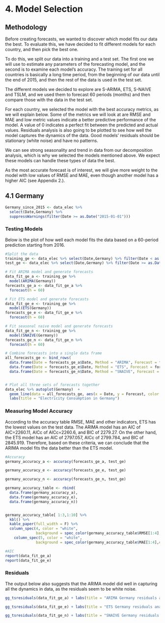 # 4. Model Selection

## Methodology
Before creating forecasts, we wanted to discover which model fits our data the best. To evaluate this, we have decided to fit different models for each country, and then pick the best one.

To do this, we split our data into a training and a test set. The first one we will use to estimate any parameters of the forecasting model, and the second is to examine each model's accuracy. The training set for all countries is basically a long time period, from the beginning of our data until the end of 2015, and then the rest of the data is used in the test set. 

The different models we decided to explore are S-ARIMA, ETS, S-NAIVE and TSLM, and we used them to forecast 60 periods (months) and then compare those with the data in the test set. 

For each country, we selected the model with the best accuracy metrics, as we will explain below. Some of the metrics we will look at are RMSE and MAE and low metric values indicate a better predictive performance of the model. A value of 0 indicates a perfect fit between the predicted and actual values. 
Residuals analysis is also going to be plotted to see how well the model captures the dynamics of the data. Good models' residuals should be stationary (white noise) and have no patterns. 

We can see strong seasonality and trend in data from our decomposition analysis, which is why we selected the models mentioned above. We expect these models can handle these types of data the best. 

As the most accurate forecast is of interest, we will give more weight to the model with low values of RMSE and MAE, even though another model has a higher AIC (see Appendix 2.).

## 4.1 Germany{.tabset}

```r

Germany_since_2015 <- data_elec %>% 
  select(Date,Germany) %>% 
  suppressWarnings(filter(Date >= as.Date("2015-01-01")))
```

### **Testing Models**
Below is the plot of how well each model fits the data based on a 60-period prediction starting from 2016. 
```r

#Split the data
training_ge <- data_elec %>% select(Date,Germany) %>% filter(Date < as.Date("2016-01-01"))
test_ge <- data_elec %>% select(Date,Germany) %>% filter(Date >= as.Date("2016-01-01"))
```

```r
# Fit ARIMA model and generate forecasts
data_fit_ge_a <- training_ge %>%
  model(ARIMA(Germany))
forecasts_ge_a <- data_fit_ge_a %>%
  forecast(h = 60)

# Fit ETS model and generate forecasts
data_fit_ge_e <- training_ge %>%
  model(ETS(Germany))
forecasts_ge_e <- data_fit_ge_e %>%
  forecast(h = 60)

# Fit seasonal naive model and generate forecasts
data_fit_ge_n <- training_ge %>%
  model(SNAIVE(Germany))
forecasts_ge_n <- data_fit_ge_n %>%
  forecast(h = 60)

# Combine forecasts into a single data frame
all_forecasts_ge <- bind_rows(
  data.frame(Date = forecasts_ge_a$Date, Method = "ARIMA", Forecast = forecasts_ge_a$.mean),
  data.frame(Date = forecasts_ge_e$Date, Method = "ETS", Forecast = forecasts_ge_e$.mean),
  data.frame(Date = forecasts_ge_n$Date, Method = "SNAIVE", Forecast = forecasts_ge_n$.mean))


# Plot all three sets of forecasts together
data_elec %>% autoplot(Germany)  +
  geom_line(data = all_forecasts_ge, aes(x = Date, y = Forecast, color = Method)) +
  labs(title = "Electricity Consumption in Germany")

```


### **Measuring Model Accuracy**
According to the accuracy table RMSE, MAE and other indicators, ETS has the lowest values on the test data. 
The ARIMA model has an AIC of AIC=2260.11, AICc of AICc=2260.6, and BIC of 2279.27. On the other hand, the ETS model has an AIC of 2797.057, AICc of 2799.784, and BIC of 2845.919. Therefore, based on these criteria, we can conclude that the ARIMA model fits the data better than the ETS model.

```r
#Accuracy
germany_accuracy_a <- accuracy(forecasts_ge_a, test_ge)

germany_accuracy_e <- accuracy(forecasts_ge_e, test_ge)

germany_accuracy_n <- accuracy(forecasts_ge_n, test_ge)

germany_accuracy_table <- rbind(
  data.frame(germany_accuracy_a),
  data.frame(germany_accuracy_e),
  data.frame(germany_accuracy_n))



```

```r
germany_accuracy_table[ 1:3,1:10] %>%
  kbl() %>%
  kable_paper(full_width = F) %>%
  column_spec(4, color = "white",
              background = spec_color(germany_accuracy_table$RMSE[1:4],end = 0.6)) %>%
    column_spec(5, color = "white",
              background = spec_color(germany_accuracy_table$MAE[1:4],end = 0.6))
```

```r

#AIC
report(data_fit_ge_a)
report(data_fit_ge_e)

```

### **Residuals**
The output below also suggests that the ARIMA model did well in capturing all the dynamics in data, as the residuals seem to be white noise.
```r
gg_tsresiduals(data_fit_ge_a) + labs(title = "ARIMA Germany residuals analysis")

gg_tsresiduals(data_fit_ge_e) + labs(title = "ETS Germany residuals analysis")

gg_tsresiduals(data_fit_ge_n) + labs(title = "SNAIVE Germany residuals analysis")
```




















